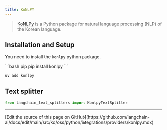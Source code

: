 ```yaml
---
title: KoNLPY
---
```


>[KoNLPy](https://konlpy.org/) is a Python package for natural language processing (NLP)
> of the Korean language.


## Installation and Setup

You need to install the `konlpy` python package.

<CodeGroup>
```bash pip
pip install konlpy
```

```bash uv
uv add konlpy
```
</CodeGroup>

## Text splitter


```python
from langchain_text_splitters import KonlpyTextSplitter
```

---

<Callout icon="pen-to-square" iconType="regular">
  [Edit the source of this page on GitHub](https://github.com/langchain-ai/docs/edit/main/src/ko/oss/python/integrations/providers/konlpy.mdx)
</Callout>
